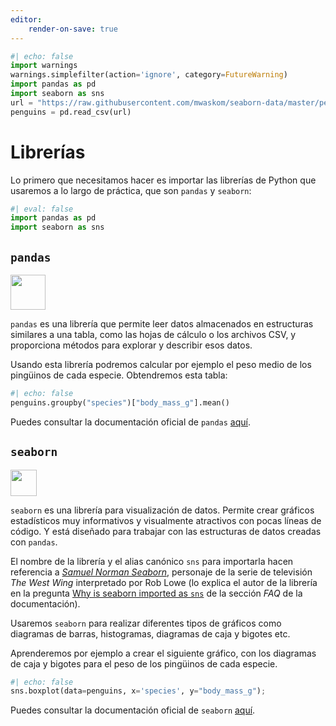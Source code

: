 ```yaml
---
editor:
    render-on-save: true
---
```


```python
#| echo: false
import warnings
warnings.simplefilter(action='ignore', category=FutureWarning)
import pandas as pd
import seaborn as sns
url = "https://raw.githubusercontent.com/mwaskom/seaborn-data/master/penguins.csv"
penguins = pd.read_csv(url)
```

# Librerías

Lo primero que necesitamos hacer es importar las librerías de Python que usaremos a lo largo de práctica, que son `pandas` y `seaborn`:

```python
#| eval: false
import pandas as pd
import seaborn as sns
```

## `pandas`

![](../img/pandas){height="4em" fig-align="center"}

`pandas` es una librería que permite leer datos almacenados en estructuras similares a una tabla, como las hojas de cálculo o los archivos CSV, y proporciona métodos para explorar y describir esos datos. 

Usando esta librería podremos calcular por ejemplo el peso medio de los pingüinos de cada especie. Obtendremos esta tabla:
```python
#| echo: false
penguins.groupby("species")["body_mass_g"].mean()
```

Puedes consultar la documentación oficial de `pandas` [aquí](https://pandas.pydata.org/docs/index.html). <!-- Es especialmente útil su [cheatsheet](https://pandas.pydata.org/Pandas_Cheat_Sheet.pdf).-->

## `seaborn`

![](../img/seaborn){height="3em" fig-align="center"}

`seaborn` es una librería para visualización de datos. Permite crear gráficos estadísticos muy informativos y visualmente atractivos con pocas líneas de código. Y está diseñado para trabajar con las estructuras de datos creadas con `pandas`.

El nombre de la librería y el alias canónico `sns` para importarla hacen referencia a [_Samuel Norman Seaborn_](https://en.wikipedia.org/wiki/Sam_Seaborn), personaje de la serie de televisión _The West Wing_ interpretado por Rob Lowe (lo explica el autor de la librería en la pregunta [Why is seaborn imported as `sns`](https://seaborn.pydata.org/faq.html#why-is-seaborn-imported-as-sns) de la sección _FAQ_ de la documentación).

Usaremos `seaborn` para realizar diferentes tipos de gráficos como diagramas de barras, histogramas, diagramas de caja y bigotes etc. 

Aprenderemos por ejemplo a crear el siguiente gráfico, con los diagramas de caja y bigotes para el peso de los pingüinos de cada especie.
```python
#| echo: false
sns.boxplot(data=penguins, x='species', y="body_mass_g");
```

Puedes consultar la documentación oficial de `seaborn` [aquí](https://seaborn.pydata.org/index.html). <!-- También hay una [cheatsheet](https://pandas.pydata.org/Pandas_Cheat_Sheet.pdf) creada por DataCamp.-->
